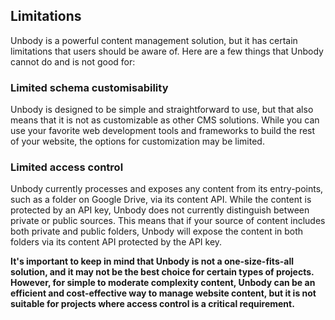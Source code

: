 ## **Limitations**

Unbody is a powerful content management solution, but it has certain limitations that users should be aware of. Here are a few things that Unbody cannot do and is not good for:

### **Limited schema customisability**

Unbody is designed to be simple and straightforward to use, but that also means that it is not as customizable as other CMS solutions. While you can use your favorite web development tools and frameworks to build the rest of your website, the options for customization may be limited.

### **Limited access control**

Unbody currently processes and exposes any content from its entry-points, such as a folder on Google Drive, via its content API. While the content is protected by an API key, Unbody does not currently distinguish between private or public sources. This means that if your source of content includes both private and public folders, Unbody will expose the content in both folders via its content API protected by the API key.

**It's important to keep in mind that Unbody is not a one-size-fits-all solution, and it may not be the best choice for certain types of projects. However, for simple to moderate complexity content, Unbody can be an efficient and cost-effective way to manage website content, but it is not suitable for projects where access control is a critical requirement.**
